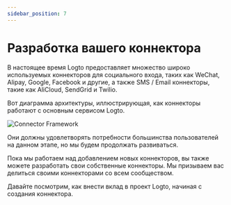 ```yaml
---
sidebar_position: 7
---
```


# Разработка вашего коннектора

В настоящее время Logto предоставляет множество широко используемых коннекторов для социального входа, таких как WeChat, Alipay, Google, Facebook и другие, а также SMS / Email коннекторы, такие как AliCloud, SendGrid и Twilio.

Вот диаграмма архитектуры, иллюстрирующая, как коннекторы работают с основным сервисом Logto.

![Connector Framework](./assets/logto-connector-framework.png)

Они должны удовлетворять потребности большинства пользователей на данном этапе, но мы будем продолжать развиваться.

Пока мы работаем над добавлением новых коннекторов, вы также можете разработать свои собственные коннекторы. Мы призываем вас делиться своими коннекторами со всем сообществом.

Давайте посмотрим, как внести вклад в проект Logto, начиная с создания коннектора.
